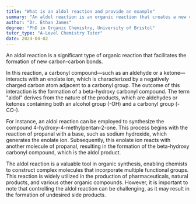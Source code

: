 ```yaml
---
title: "What is an aldol reaction and provide an example"
summary: "An aldol reaction is an organic reaction that creates a new carbon-carbon bond, playing a crucial role in forming complex molecules in synthetic chemistry."
author: "Dr. Ethan James"
degree: "PhD in Organic Chemistry, University of Bristol"
tutor_type: "A-Level Chemistry Tutor"
date: 2024-04-02
---
```


An aldol reaction is a significant type of organic reaction that facilitates the formation of new carbon-carbon bonds.

In this reaction, a carbonyl compound—such as an aldehyde or a ketone—interacts with an enolate ion, which is characterized by a negatively charged carbon atom adjacent to a carbonyl group. The outcome of this interaction is the formation of a beta-hydroxy carbonyl compound. The term "aldol" derives from the nature of the products, which are aldehydes or ketones containing both an alcohol group (-OH) and a carbonyl group (-CO-).

For instance, an aldol reaction can be employed to synthesize the compound 4-hydroxy-4-methylpentan-2-one. This process begins with the reaction of propanal with a base, such as sodium hydroxide, which generates the enolate ion. Subsequently, this enolate ion reacts with another molecule of propanal, resulting in the formation of the beta-hydroxy carbonyl compound, which is the aldol product.

The aldol reaction is a valuable tool in organic synthesis, enabling chemists to construct complex molecules that incorporate multiple functional groups. This reaction is widely utilized in the production of pharmaceuticals, natural products, and various other organic compounds. However, it is important to note that controlling the aldol reaction can be challenging, as it may result in the formation of undesired side products.
    